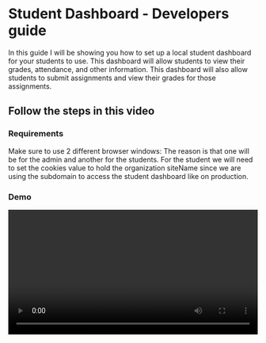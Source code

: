 
# Student Dashboard - Developers guide

In this guide I will be showing you how to set up a local student dashboard for your students to use. This dashboard will allow students to view their grades, attendance, and other information. This dashboard will also allow students to submit assignments and view their grades for those assignments.

## Follow the steps in this video

### Requirements

<Callout type="info" emoji="ℹ️">
  Make sure to use 2 different browser windows: The reason is that one will be for the admin and
  another for the students. For the student we will need to set the cookies value to hold the
  organization siteName since we are using the subdomain to access the student dashboard like on
  production.
</Callout>

### Demo

<video width="100%" controls>
  <source src="/local-student-dashboard-setup.mp4" type="video/mp4" />
</video>
